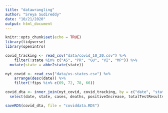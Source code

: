 ```yaml
---
title: "datawrangling"
author: "Sreya Sudireddy"
date: "10/21/2020"
output: html_document
---
```


```r
knitr::opts_chunk$set(echo = TRUE)
library(tidyverse)
library(openintro)
```

```r
covid_tracking <- read_csv("data/covid_10_20.csv") %>%
    filter(!state %in% c("AS", "PR", "GU", "VI", "MP")) %>%
  mutate(state = abbr2state(state))

nyt_covid <- read_csv("data/us-states.csv") %>%
    arrange(desc(date)) %>%
    filter(!fips %in% c(69, 72, 78, 66))

covid_dta <- inner_join(nyt_covid, covid_tracking, by = c("date", "state")) %>%
  select(date, state, cases, deaths, positiveIncrease, totalTestResults, totalTestResultsIncrease, positive)

saveRDS(covid_dta, file = "coviddata.RDS")
```

